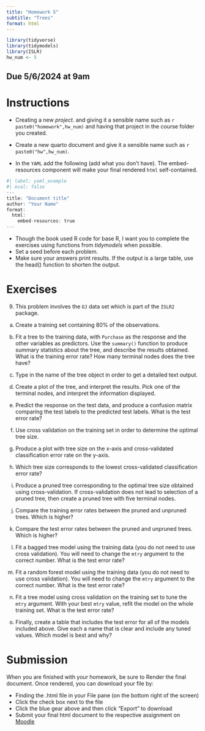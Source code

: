 ```yaml
---
title: "Homework 5"
subtitle: "Trees"
format: html
---
```


```r
library(tidyverse)
library(tidymodels)
library(ISLR)
hw_num <- 5
```

## Due 5/6/2024 at 9am

# Instructions

-   Creating a new *project.* and giving it a sensible name such as `r paste0("homework",hw_num)` and having that project in the course folder you created.

-   Create a new quarto document and give it a sensible name such as `r paste0("hw",hw_num)`.

-   In the `YAML` add the following (add what you don't have). The embed-resources component will make your final rendered `html` self-contained.

```r
#| label: yaml_example
#| eval: false
---
title: "Document title"
author: "Your Name"
format:
  html:
    embed-resources: true
---
```
    
-   Though the book used R code for base R, I want you to complete the exercises using functions from *tidymodels* when possible.
-   Set a seed before each problem.
-   Make sure your answers print results. If the output is a large table, use the head() function to shorten the output. 

# Exercises

9. This problem involves the `OJ` data set which is part of the `ISLR2` package.

(a) Create a training set containing 80% of the observations. 

(b) Fit a tree to the training data, with `Purchase` as the response and the other variables as predictors. Use the `summary()` function to produce summary statistics about the tree, and describe the results obtained. What is the training error rate? How many terminal nodes does the tree have?

(c) Type in the name of the tree object in order to get a detailed text output. 

(d) Create a plot of the tree, and interpret the results. Pick one of the terminal nodes, and interpret the information displayed.


(e) Predict the response on the test data, and produce a confusion matrix comparing the test labels to the predicted test labels. What is the test error rate?

(f) Use cross validation on the training set in order to determine the optimal tree size.

(g) Produce a plot with tree size on the x-axis and cross-validated classification error rate on the y-axis.

(h) Which tree size corresponds to the lowest cross-validated classification error rate?

(i) Produce a pruned tree corresponding to the optimal tree size obtained using cross-validation. If cross-validation does not lead to selection of a pruned tree, then create a pruned tree with five terminal nodes.

(j) Compare the training error rates between the pruned and unpruned trees. Which is higher? 

(k) Compare the test error rates between the pruned and unpruned trees. Which is higher?

(l) Fit a bagged tree model using the training data (you do not need to use cross validation). You will need to change the `mtry` argument to the correct number. What is the test error rate?

(m) Fit a random forest model using the training data (you do not need to use cross validation). You will need to change the `mtry` argument to the correct number. What is the test error rate?

(n) Fit a tree model using cross validation on the training set to tune the `mtry` argument. With your best `mtry` value, refit the model on the whole training set. What is the test error rate?

(o) Finally, create a table that includes the test error for all of the models included above. Give each a name that is clear and include any tuned values. Which model is best and why? 

  
# Submission

When you are finished with your homework, be sure to Render the final document. Once rendered, you can download your file by:

-   Finding the .html file in your File pane (on the bottom right of the screen)
-   Click the check box next to the file
-   Click the blue gear above and then click "Export" to download
-   Submit your final html document to the respective assignment on [Moodle](%7B%7B%3C%20var%20course.moodle%20%3E%7D%7D)
